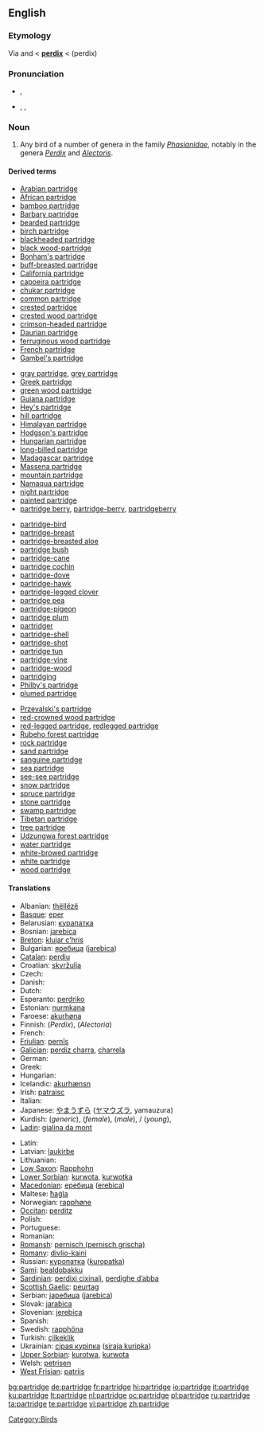 {{wikipedia}}
==English==

===Etymology===
Via {{ME.}} and {{OF.}} < {{L.}} '''[[perdix]]''' < {{AGr.}} '''{{polytonic|[[πέρδιξ]]}}''' (perdix)

===Pronunciation===
* {{a|UK}} {{IPA|/ˈpɑːtrɪʤ/}}, {{SAMPA|/"pA:trIdZ/}}
* {{a|US}} {{enPR|pärʹtrĭj}}, {{IPA|/ˈpɑrtrɪʤ/}}, {{SAMPA|/"pArtrIdZ/}}

===Noun===
{{en-noun|pl2=partridge}}

# Any bird of a number of genera in the family ''[[Phasianidae]]'', notably in the genera ''[[Perdix]]'' and ''[[Alectoris]]''.

====Derived terms====
{{rel-top4|terms derived from ''partridge''}}
* [[Arabian partridge]]
* [[African partridge]]
* [[bamboo partridge]]
* [[Barbary partridge]]
* [[bearded partridge]]
* [[birch partridge]]
* [[blackheaded partridge]]
* [[black wood-partridge]]
* [[Bonham's partridge]]
* [[buff-breasted partridge]]
* [[California partridge]]
* [[capoeira partridge]]
* [[chukar partridge]]
* [[common partridge]]
* [[crested partridge]]
* [[crested wood partridge]]
* [[crimson-headed partridge]]
* [[Daurian partridge]]
* [[ferruginous wood partridge]]
* [[French partridge]]
* [[Gambel's partridge]]
{{rel-mid4}}
* [[gray partridge]], [[grey partridge]]
* [[Greek partridge]]
* [[green wood partridge]]
* [[Guiana partridge]]
* [[Hey's partridge]]
* [[hill partridge]]
* [[Himalayan partridge]]
* [[Hodgson's partridge]]
* [[Hungarian partridge]]
* [[long-billed partridge]]
* [[Madagascar partridge]]
* [[Massena partridge]]
* [[mountain partridge]]
* [[Namaqua partridge]]
* [[night partridge]]
* [[painted partridge]]
* [[partridge berry]], [[partridge-berry]], [[partridgeberry]]
{{rel-mid4}}
* [[partridge-bird]]
* [[partridge-breast]]
* [[partridge-breasted aloe]]
* [[partridge bush]]
* [[partridge-cane]]
* [[partridge cochin]]
* [[partridge-dove]]
* [[partridge-hawk]]
* [[partridge-legged clover]]
* [[partridge pea]]
* [[partridge-pigeon]]
* [[partridge plum]]
* [[partridger]]
* [[partridge-shell]]
* [[partridge-shot]]
* [[partridge tun]]
* [[partridge-vine]]
* [[partridge-wood]]
* [[partridging]]
* [[Philby's partridge]]
* [[plumed partridge]]
{{rel-mid4}}
* [[Przevalski's partridge]]
* [[red-crowned wood partridge]]
* [[red-legged partridge]], [[redlegged partridge]]
* [[Rubeho forest partridge]]
* [[rock partridge]]
* [[sand partridge]]
* [[sanguine partridge]]
* [[sea partridge]]
* [[see-see partridge]]
* [[snow partridge]]
* [[spruce partridge]]
* [[stone partridge]]
* [[swamp partridge]]
* [[Tibetan partridge]]
* [[tree partridge]]
* [[Udzungwa forest partridge]]
* [[water partridge]]
* [[white-browed partridge]]
* [[white partridge]]
* [[wood partridge]]
{{rel-bottom}}

====Translations====
{{trans-top|any bird of the genera ''Perdix'' or ''Alectoris''}}
* Albanian: [[thëllëzë]]
* [[Basque]]: [[eper]]
* Belarusian: [[курапатка]]
* Bosnian: [[jarebica]] {{f}}
* [[Breton]]: [[klujar c’hris]]
* Bulgarian: [[яребица]] ([[jarebica]])
* [[Catalan]]: [[perdiu]]
* Croatian: [[skvržulja]]
* Czech: {{t-|cs|koroptev|f}}
* Danish: {{t+|da|agerhøne}}
* Dutch: {{t+|nl|patrijs|f}}
* Esperanto: [[perdriko]]
* Estonian: [[nurmkana]]
* Faroese: [[akurhøna]]
* Finnish: {{t+|fi|peltopyy}} (''Perdix''), {{t-|fi|punapyy}} (''Alectoria'')
* French: {{t+|fr|perdrix|f}}
* [[Friulian]]: [[pernîs]]
* [[Galician]]: [[perdiz charra]], [[charrela]]
* German: {{t+|de|Rebhuhn|n}}
* Greek: {{t+|el|πέρδικα|f|tr=pérdika|sc=Grek}}
* Hungarian: {{t+|hu|fogoly}}
* Icelandic: [[akurhænsn]]
* Irish: [[patraisc]]
* Italian: {{t+|it|pernice|f}}
* Japanese: [[やまうずら]] ([[ヤマウズラ]], yamauzura)
* Kurdish: {{t+|ku|kew|m}} (''generic''), {{t|ku|mêkew|f}} (''female''), {{t+|ku|nêrekew|m}} (''male''), {{t+|ku|çêlekew|m}} / {{f}} (''young''), {{t-|ku|که‌و|sc=KUchar}}
* [[Ladin]]: [[gialina da mont]]
{{trans-mid}}
* Latin: {{t-|la|perdix}}
* Latvian: [[laukirbe]]
* Lithuanian: {{t+|lt|kurapka|xs=Lithuanian}}
* [[Low Saxon]]: [[Rapphohn]] {{f}}
* [[Lower Sorbian]]: [[kurwota]], [[kurwotka]]
* [[Macedonian]]: [[еребица]] ([[erebica]])
* Maltese: [[ħaġla]]
* Norwegian: [[rapphøne]]
* [[Occitan]]: [[perditz]]
* Polish: {{t-|pl|kuropatwa}}
* Portuguese: {{t+|pt|perdiz|f}}
* Romanian: {{t+|ro|potârniche}}
* [[Romansh]]: [[pernisch (pernisch grischa)]]
* [[Romany]]: [[divlio-kaini]] {{f}}
* Russian: [[куропатка]] ([[kuropatka]]) {{f}}
* [[Sami]]: [[bealdobakku]]
* [[Sardinian]]: [[perdixi cixinali]], [[perdighe d’abba]]
* [[Scottish Gaelic]]: [[peurtag]]
* Serbian: [[jаребица]] ([[jarebica]])
* Slovak: [[jarabica]] {{f}}
* Slovenian: [[jerebica]] {{f}}
* Spanish: {{t-|es|perdiz|f}}
* Swedish: [[rapphöna]]
* Turkish: [[çilkeklik]]
* Ukrainian: [[сiрая курiпка]] ([[siraja kuripka]])
* [[Upper Sorbian]]: [[kurotwa]], [[kurwota]]
* Welsh: [[petrisen]]
* [[West Frisian]]: [[patriis]]
{{trans-bottom}}

[[Category:Birds]]

[[bg:partridge]]
[[de:partridge]]
[[fr:partridge]]
[[hi:partridge]]
[[io:partridge]]
[[it:partridge]]
[[ku:partridge]]
[[lt:partridge]]
[[nl:partridge]]
[[oc:partridge]]
[[pl:partridge]]
[[ru:partridge]]
[[ta:partridge]]
[[te:partridge]]
[[vi:partridge]]
[[zh:partridge]]